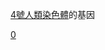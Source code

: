 {{Genes by human chromosome}}
{{Commons category|Genes on human chromosome 4}}
[[4號染色體|4號人類染色體]]的基因

[[分类:依染色体分类的基因|0]]